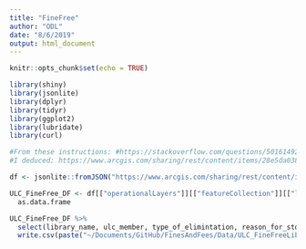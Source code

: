 ```yaml
---
title: "FineFree"
author: "ODL"
date: "8/6/2019"
output: html_document
---
```


```r
knitr::opts_chunk$set(echo = TRUE)
```


```r
library(shiny)
library(jsonlite)
library(dplyr)
library(tidyr)
library(ggplot2)
library(lubridate)
library(curl)
```

```r
#From these instructions: #https://stackoverflow.com/questions/50161492/how-do-i-scrape-data-from-an-arcgis-online-map
#I deduced: https://www.arcgis.com/sharing/rest/content/items/28e5da03800d419bb0c1170d98595b2c/data

df <- jsonlite::fromJSON("https://www.arcgis.com/sharing/rest/content/items/28e5da03800d419bb0c1170d98595b2c/data") 
```

```r
ULC_FineFree_DF <- df[["operationalLayers"]][["featureCollection"]][["layers"]][[1]][["featureSet"]][["features"]][[1]][["attributes"]] %>% 
  as.data.frame
```

```r
ULC_FineFree_DF %>% 
  select(library_name, ulc_member, type_of_elimintation, reason_for_stopping_fines, lat, long, source, policy_notes) %>%
  write.csv(paste("~/Documents/GitHub/FinesAndFees/Data/ULC_FineFreeLibraries_",format(Sys.time(), "%Y-%m-%d"),".csv", sep=""))
```



